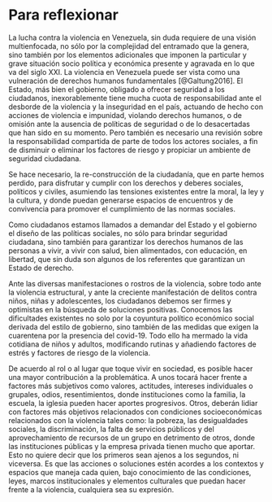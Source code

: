 # Para reflexionar

La lucha contra la violencia en Venezuela, sin duda requiere de una visión multienfocada, no sólo por la complejidad del entramado que la genera, sino también por los elementos adicionales que imponen la particular y grave situación socio política y económica presente y agravada en lo que va del siglo XXI. La violencia en Venezuela puede ser vista como una vulneración de derechos humanos fundamentales [@Galtung2016]. El Estado, más bien el gobierno, obligado a ofrecer seguridad a los ciudadanos, inexorablemente tiene mucha cuota de responsabilidad ante el desborde de la violencia y la inseguridad en el país, actuando de hecho con acciones de violencia e impunidad, violando derechos humanos, o de omisión ante la ausencia de políticas de seguridad o de lo desacertadas que han sido en su momento. Pero también es necesario una revisión sobre la responsabilidad compartida de parte de todos los actores sociales, a fin de disminuir o eliminar los factores de riesgo y propiciar un ambiente de seguridad ciudadana.

Se hace necesario, la re-construcción de la ciudadanía, que en parte hemos perdido, para disfrutar y cumplir con los derechos y deberes sociales, políticos y civiles, asumiendo las tensiones existentes entre la moral, la ley y la cultura, y donde puedan generarse espacios de encuentros y de convivencia para promover el cumplimiento de las normas sociales.

Como ciudadanos estamos llamados a demandar del Estado y el gobierno el diseño de las políticas sociales, no sólo para brindar seguridad ciudadana, sino también para garantizar los derechos humanos de las personas a vivir, a vivir con salud, bien alimentados, con educación, en libertad, que sin duda son algunos de los referentes que garantizan un Estado de derecho.

Ante las diversas manifestaciones o rostros de la violencia, sobre todo ante la violencia estructural, y ante la creciente manifestación de delitos contra niños, niñas y adolescentes, los ciudadanos debemos ser firmes y optimistas en la búsqueda de soluciones positivas. Conocemos las dificultades existentes no solo por la coyuntura político económico social derivada del estilo de gobierno, sino también de las medidas que exigen la cuarentena por la presencia del covid-19. Todo ello ha mermado la vida cotidiana de niños y adultos, modificando rutinas y añadiendo factores de estrés y factores de riesgo de la violencia. 

De acuerdo al rol o al lugar que toque vivir en sociedad, es posible hacer una mayor contribución a la problemática. A unos tocará hacer frente a factores más subjetivos como valores, actitudes, intereses individuales o grupales, odios, resentimientos, donde instituciones como la familia, la escuela, la iglesia pueden hacer aportes progresivos. Otros, deberán lidiar con factores más objetivos relacionados con condiciones socioeconómicas relacionados con la violencia tales como: la pobreza, las desigualdades sociales, la discriminación, la falta de servicios públicos y del aprovechamiento de recursos de un grupo en detrimento de otros, donde las instituciones públicas y la empresa privada tienen mucho que aportar. Esto no quiere decir que los primeros sean ajenos a los segundos, ni viceversa. Es que las acciones o soluciones estén acordes a los contextos y espacios que maneja cada quien, bajo conocimiento de las condiciones, leyes, marcos institucionales y elementos culturales que puedan hacer frente a la violencia, cualquiera sea su expresión.

